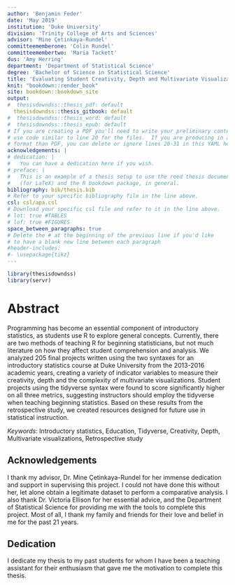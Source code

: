 ```yaml
---
author: 'Benjamin Feder'
date: 'May 2019'
institution: 'Duke University'
division: 'Trinity College of Arts and Sciences'
advisor: 'Mine Çetinkaya-Rundel'
committeememberone: 'Colin Rundel'
committeemembertwo: 'Maria Tackett'
dus: 'Amy Herring'
department: 'Department of Statistical Science'
degree: 'Bachelor of Science in Statistical Science'
title: 'Evaluating Student Creativity, Depth and Multivariate Visualizations of Data Analysis projects based on R Syntax and Packages'
knit: "bookdown::render_book"
site: bookdown::bookdown_site
output: 
#  thesisdowndss::thesis_pdf: default
  thesisdowndss::thesis_gitbook: default
#  thesisdowndss::thesis_word: default
#  thesisdowndss::thesis_epub: default
# If you are creating a PDF you'll need to write your preliminary content here or
# use code similar to line 20 for the files.  If you are producing in a different
# format than PDF, you can delete or ignore lines 20-31 in this YAML header.
acknowledgements: |
# dedication: |
#   You can have a dedication here if you wish.
# preface: |
#   This is an example of a thesis setup to use the reed thesis document class
#   (for LaTeX) and the R bookdown package, in general.
bibliography: bib/thesis.bib
# Refer to your specific bibliography file in the line above.
csl: csl/apa.csl
# Download your specific csl file and refer to it in the line above.
# lot: true #TABLES
# lof: true #FIGURES
space_between_paragraphs: true
# Delete the # at the beginning of the previous line if you'd like
# to have a blank new line between each paragraph
#header-includes:
#- \usepackage{tikz}
---
```

<!--
Above is the YAML (YAML Ain't Markup Language) header that includes a lot of metadata used to produce the document.  Be careful with spacing in this header!
If you'd prefer to not include a Dedication, for example, simply delete lines 17 and 18 above or add a # before them to comment them out.  If you have other LaTeX packages you would like to include, delete the # before header-includes and list the packages after hyphens on new lines.
If you'd like to include a comment that won't be produced in your resulting file enclose it in a block like this.
-->

<!--
If you receive a duplicate label error after knitting, make sure to delete the index.Rmd file and then knit again.
-->

```r
library(thesisdowndss)
library(servr)
```

<!-- You'll need to include the order that you'd like Rmd files to appear in the _bookdown.yml file for
PDF files and also delete the # before rmd_files: there.  You'll want to not include 00(two-hyphens)prelim.Rmd
and 00-abstract.Rmd since they are handled in the YAML above differently for the PDF version.
-->

<!-- The {.unnumbered} option here means that the introduction will be "Chapter 0." You can also use {-} for no numbers
on chapters.
-->

# Abstract {-}

Programming has become an essential component of introductory statistics, as 
students use R to explore general concepts. Currently, there are two methods of 
teaching R for beginning statisticians, but not much literature on how they affect
student comprehension and analysis. We analyzed 205 final projects written using
the two syntaxes for an introductory statistics course at Duke University from 
the 2013-2016 academic years, creating a variety of indicator variables to 
measure their creativity, depth and the complexity of multivariate visualizations.
Student projects using the tidyverse syntax were found to score significantly 
higher on all three metrics, suggesting instructors should employ the tidyverse 
when teaching beginning statistics. Based on these results from the retrospective
study, we created resources designed for future use in statistical instruction.

*Keywords*: Introductory statistics, Education, Tidyverse, Creativity, Depth,
Multivariate visualizations, Retrospective study

## Acknowledgements {-}

I thank my advisor, Dr. Mine Çetinkaya-Rundel for her immense dedication and 
support in supervising this project. I could not have done this without her, let
alone obtain a legitimate dataset to perform a comparative analysis. I also thank
Dr. Victoria Ellison for her essential advice, and the Department of Statistical
Science for providing me with the tools to complete this project. Most of all, 
I thank my family and friends for their love and belief in me for the past 21 years.

## Dedication {-}

I dedicate my thesis to my past students for whom I have been a teaching assistant
for their enthusiasm that gave me the motivation to complete this thesis.
